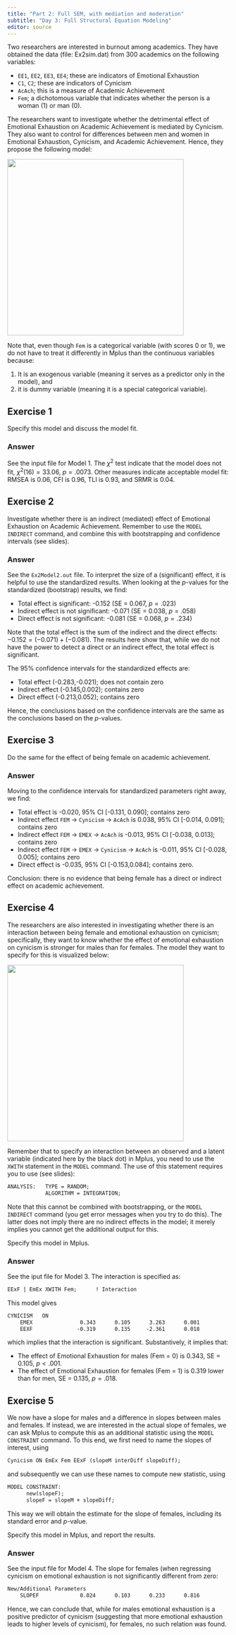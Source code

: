 ```yaml
---
title: "Part 2: Full SEM, with mediation and moderation"
subtitle: "Day 3: Full Structural Equation Modeling"
editor: source
---
```


Two researchers are interested in burnout among academics. They have obtained the data (file: Ex2sim.dat) from 300 academics on the following variables:

-	`EE1`, `EE2`, `EE3`, `EE4`; these are indicators of Emotional Exhaustion
-	`C1`, `C2`; these are indicators of Cynicism
-	`AcAch`; this is a measure of Academic Achievement
-	`Fem`; a dichotomous variable that indicates whether the person is a woman (1) or man (0).

The researchers want to investigate whether the detrimental effect of Emotional Exhaustion on Academic Achievement is mediated by Cynicism. They also want to control for differences between men and women in Emotional Exhaustion, Cynicism, and Academic Achievement. Hence, they propose the following model:

![](figures/day3-mediation.png){width=400px}

Note that, even though `Fem` is a categorical variable (with scores 0 or 1), we do not have to treat it differently in Mplus than the continuous variables because: 

1. It is an exogenous variable (meaning it serves as a predictor only in the model), and 
2. it is dummy variable (meaning it is a special categorical variable). 


## Exercise 1
Specify this model and discuss the model fit.

::: {.callout-caution collapse="true"}
### Answer
See the input file for Model 1. The $\chi^{2}$ test indicate that the model does not fit, $\chi^{2} (16) = 33.06$, $p = .0073$. Other measures indicate acceptable model fit: RMSEA is 0.06, CFI is 0.96, TLI is 0.93, and SRMR is 0.04.
:::

## Exercise 2
Investigate whether there is an indirect (mediated) effect of Emotional Exhaustion on Academic Achievement. Remember to use the `MODEL INDIRECT` command, and combine this with bootstrapping and confidence intervals (see slides).

::: {.callout-caution collapse="true"}
### Answer
See the `Ex2Model2.out` file. To interpret the size of a (significant) effect, it is helpful to use the standardized results. When looking at the *p*-values for the standardized (bootstrap) results, we find:

-	Total effect is significant: -0.152 (SE = 0.067, $p = .023$)
-	Indirect effect is not significant: -0.071 (SE = 0.038, $p = .058$)
-	Direct effect is not significant: -0.081 (SE = 0.068, $p = .234$)

Note that the total effect is the sum of the indirect and the direct effects: $-0.152 = (-0.071) + (-0.081)$. The results here show that, while we do not have the power to detect a direct or an indirect effect, the total effect is significant. 

The 95% confidence intervals for the standardized effects are:

- Total effect (-0.283,-0.021); does not contain zero
- Indirect effect (-0.145,0.002); contains zero
- Direct effect (-0.213,0.052); contains zero

Hence, the conclusions based on the confidence intervals are the same as the conclusions based on the *p*-values.
:::

## Exercise 3 
Do the same for the effect of being female on academic achievement.

::: {.callout-caution collapse="true"}
### Answer
Moving to the confidence intervals for standardized parameters right away, we find:

- Total effect is -0.020, 95% CI [-0.131, 0.090]; contains zero
- Indirect effect `FEM` $\rightarrow$ `Cynicism` $\rightarrow$ `AcAch` is 0.038, 95% CI [-0.014, 0.091]; contains zero
- Indirect effect `FEM` $\rightarrow$ `EMEX` $\rightarrow$ `AcAch` is -0.013, 95% CI [-0.038, 0.013]; contains zero
- Indirect effect `FEM` $\rightarrow$ `EMEX` $\rightarrow$ `Cynicism` $\rightarrow$ `AcAch` is -0.011, 95% CI [-0.028, 0.005]; contains zero
- Direct effect is -0.035, 95% CI [-0.153,0.084]; contains zero.

Conclusion: there is no evidence that being female has a direct or indirect effect on academic achievement.
:::

## Exercise 4
The researchers are also interested in investigating whether there is an interaction between being female and emotional exhaustion on cynicism; specifically, they want to know whether the effect of emotional exhaustion on cynicism is stronger for males than for females. The model they want to specify for this is visualized below:

![](figures/day3-moderation.png){width=400px}

Remember that to specify an interaction between an observed and a latent variable (indicated here by the black dot) in Mplus, you need to use the `XWITH` statement in the `MODEL` command. The use of this statement requires you to use (see slides): 

```default
ANALYSIS:   TYPE = RANDOM; 
            ALGORITHM = INTEGRATION; 
```
Note that this cannot be combined with bootstrapping, or the `MODEL INDIRECT` command (you get error messages when you try to do this). The latter does not imply there are no indirect effects in the model; it merely implies you cannot get the additional output for this. 

Specify this model in Mplus.

::: {.callout-caution collapse="true"}
### Answer
See the iput file for Model 3. The interaction is specified as:

```default
EExF | EmEx XWITH Fem;      ! Interaction
```

This model gives

```default
CYNICISM   ON
    EMEX               0.343      0.105      3.263      0.001
    EEXF              -0.319      0.135     -2.361      0.018
```

which implies that the interaction is significant. Substantively, it implies that:

-	The effect of Emotional Exhaustion for males (Fem = 0) is 0.343, SE = 0.105, $p < .001$. 
-	The effect of Emotional Exhaustion for females (Fem = 1) is 0.319 lower than for men, SE = 0.135, $p = .018$.  
:::

## Exercise 5
We now have a slope for males and a difference in slopes between males and females. If instead, we are interested in the actual slope of females, we can ask Mplus to compute this as an additional statistic using the `MODEL CONSTRAINT` command. To this end, we first need to name the slopes of interest, using

```default
Cynicism ON EmEx Fem EExF (slopeM interDiff slopeDiff);  
```
and subsequently we can use these names to compute new statistic, using

```default
MODEL CONSTRAINT:
      new(slopeF);
      slopeF = slopeM + slopeDiff;
```

This way we will obtain the estimate for the slope of females, including its standard error and *p*-value. 

Specify this model in Mplus, and report the results.

::: {.callout-caution collapse="true"}
### Answer
See the input file for Model 4. The slope for females (when regressing cynicism on emotional exhaustion is not significantly different from zero: 

```default
New/Additional Parameters
    SLOPEF             0.024      0.103      0.233      0.816
```

Hence, we can conclude that, while for males emotional exhaustion is a positive predictor of cynicism (suggesting that more emotional exhaustion leads to higher levels of cynicism), for females, no such relation was found.
:::





